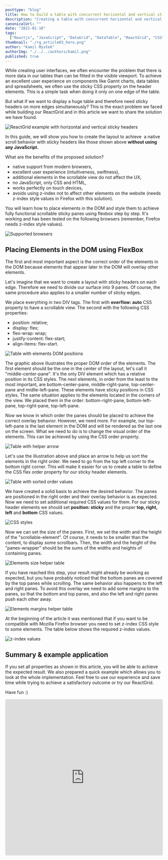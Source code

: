 ```yaml
---
posttype: "blog"
title: How to build a table with concurrent horizontal and vertical sticky headers in pure CSS
description: "Creating a table with concurrent horizontal and vertical sticky headers"
canonicalUrl: ""
date: "2021-01-18"
tags:
  ["Reactjs", "JavaScript", "DataGrid", "DataTable", "ReactGrid", "CSS", "HTML", "Typescript"]
thumbnail: "./rg_article03_hero.png"
author: "Kamil Mysłek"
authorImg: "./../../authors/kamil.png"
published: true
---
```

While creating user interfaces, we often encounter the problem that there is more data 
in our tables than can be fitted in the visible viewport. To achieve 
an excellent user experience on components like Gannt charts, data tables and spreadsheets, 
we often use the sticky CSS property on the header elements. 
This is a simple task when doing it only on one edge of the table.

But what if we want to display a huge table and therefore need sticky headers on more edges simultaneously? 
This is the exact problem we faced while building our ReactGrid and in this article we want to share the solution we have found.

![ReactGrid example with horizontal and vertical sticky headers](./example-article.gif)

In this guide, we will show you how to create the layout to achieve 
a native scroll behavior with sticky headers like those shown above **without using any JavaScript.**

What are the benefits of the proposed solution?
- native support from modern browsers,
- excellent user experience (intuitiveness, swiftness),
- additional elements in the scrollable view do not affect the UX,
- no JavaScript, only CSS and HTML,
- works perfectly on touch devices,
- avoids using z-index not to affect other elements on the website (needs z-index style values in Firefox with this solution).

You will learn how to place elements in the DOM and style them to achieve fully functional scrollable sticky panes using flexbox step by step. 
It's working and has been tested on the following browsers (remember, Firefox needs z-index style values).

![Supported browsers](./rg_article03_image01.png)

## Placing Elements in the DOM using FlexBox

The first and most important aspect is the correct order of the elements in the DOM because elements that appear later in the DOM will overlay other elements.

Let's imagine that we want to create a layout with sticky headers on each edge. Therefore we need to divide our surface into 9 panes. 
Of course, the same procedure also applies to a smaller number of sticky edges.

We place everything in two DIV tags. The first with **overflow: auto** CSS property to have a scrollable view. The second with the following CSS properties:
- position: relative;
- display: flex;
- flex-wrap: wrap;
- justify-content: flex-start;
- align-items: flex-start.

![Table with elements DOM positions](./rg_article03_image02.png)

The graphic above illustrates the proper DOM order of the elements. The first element should be the one in the center of the layout, let's call it "middle-center-pane". 
It's the only DIV element which has a relative position in its CSS styles. The next elements, in order from the least to the most important, are bottom-center-pane, 
middle-right-pane, top-center-pane and midlle-left-pane. These elements have sticky positions in CSS styles. The same situation applies to the elements located in the corners of the view. 
We placed them in the order: bottom-right-pane, bottom-left-pane, top-right-pane, top-left-pane.

<!-- https://gist.github.com/myskamil/715117ad84f80cde284a91a034ce829b?file=sticky-headers.html -->
<Gist id='715117ad84f80cde284a91a034ce829b' file='sticky-headers.html' />

Now we know in which order the panes should be placed to achieve the correct overlay behavior. However, we need more. For example, our top-left-pane is the last element in the DOM 
and will be rendered as the last one on the screen. What we need to do is to change the visual order of the elements. This can be achieved by using the CSS order property.

![Table with helper arrow](./rg_article03_image03.png)

Let's use the illustration above and place an arrow to help us sort the elements in the right order. We need to go from the top left corner to the bottom right corner. 
This will make it easier for us to create a table to define the CSS flex order property for our sticky header elements.

![Table with sorted order values](./rg_article03_image04.png)

We have created a solid basis to achieve the desired behavior. The panes are positioned in the right order and their overlay behavior is as expected. 
Now we need to set additional required CSS values for them. For our sticky header elements we should set **position: sticky** and the proper **top, right, left** and **bottom** CSS values.

![CSS styles](./rg_article03_image05.png)

Now we can set the size of the panes. First, we set the width and the height of the "scrollable-element". Of course, it needs to be smaller than the content, to display some scrollbars. 
Then, the width and the height of the "panes-wrapper" should be the sums of the widths and heights of containing panes.

![Elements size helper table](./rg_article03_image06.png)

If you have reached this step, your result might already be working as expected, but you have probably noticed that the bottom panes are covered by the top panes while scrolling. 
The same behavior also happens to the left and right panes. To avoid this overlay we need to add some margins to the panes, so that the bottom and top panes, and also the left and right panes push each other away.

![Elements margins helper table](./rg_article03_image07.png)

At the beginning of the article it was mentioned that if you want to be compatible with Mozilla Firefox browser you need to set z-index CSS style to some elements. The table below shows the required z-index values.

![z-index values](./rg_article03_image08.png)

## Summary & example application

If you set all properties as shown in this article, you will be able to achieve the expected result. We also prepared a quick example which allows you to look at the whole implementation. 
Feel free to use our experience and save time while trying to achieve a satisfactory outcome or try our ReactGrid.

Have fun :)

<iframe src="https://codesandbox.io/embed/scrollable-sticky-panes-t0x86?fontsize=14&hidenavigation=1&theme=dark"
  style="width:100%; height:500px; border:0; border-radius: 4px; overflow:hidden;"
  title="reactgrid-chart.js-audiogram"
  allow="accelerometer; ambient-light-sensor; camera; encrypted-media; geolocation; gyroscope; hid; microphone; midi; payment; usb; vr; xr-spatial-tracking"
  sandbox="allow-forms allow-modals allow-popups allow-presentation allow-same-origin allow-scripts"
></iframe>


